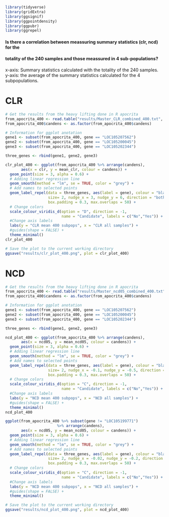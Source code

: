 ```r
library(tidyverse)
library(gridExtra)
library(ggsignif)
library(ggpointdensity)
library(ggpubr)
library(ggrepel)
```


#### Is there a correlation between meassuring summary statistics (clr, ncd) for the  
#### totality of the 240 samples and those meassured in 4 sub-populations? 
x-axis: Summary statistics calculated with the totality of the 240 samples.  
y-axis: the average of the summary statistics calculated for the 4 subpopulations.  

# CLR

```r
# Get the results from the heavy lifting done in R apocrita
from_apocrita_400 <- read.table("results/Master_CLR_combined_400.txt", header = TRUE)
from_apocrita_400$candens <- as.factor(from_apocrita_400$candens) 
```

```r
# Information for ggplot anotation
gene1 <- subset(from_apocrita_400, gene == "LOC105207562")
gene2 <- subset(from_apocrita_400, gene == "LOC105200045")
gene3 <- subset(from_apocrita_400, gene == "LOC105202344")

three_genes <- rbind(gene1, gene2, gene3)

```

```r

clr_plot_400 <- ggplot(from_apocrita_400 %>% arrange(candens), 
       aes(x = clr, y = mean_clr, colour = candens)) +
  geom_point(size = 3, alpha = 0.6) +
  # Adding linear regression line
  geom_smooth(method = "lm", se = TRUE, color = "grey") +  
  # Add names to selected points
  geom_label_repel(data = three_genes, aes(label = gene), colour = "black",
                   size= 2, nudge_x = 3, nudge_y = 6, direction = "both",
                   box.padding = 0.3, max.overlaps = 50) +
  # Change colors
  scale_colour_viridis_d(option = "D", direction = -1, 
                         name = "Candidate", labels = c("No","Yes")) + 
  #Change axis labels
  labs(y = "CLR mean 400 subpops", x = "CLR all samples") + 
  #guides(shape = FALSE) +
  theme_minimal()
clr_plot_400
```

```r

# Save the plot to the current working directory
ggsave("results/clr_plot_400.png", plot = clr_plot_400)

```

# NCD

```r
# Get the results from the heavy lifting done in R apocrita
from_apocrita_400 <- read.table("results/Master_ncd05_combined_400.txt", header = TRUE)
from_apocrita_400$candens <- as.factor(from_apocrita_400$candens) 

```

```r
# Information for ggplot anotation
gene1 <- subset(from_apocrita_400, gene == "LOC105207562")
gene2 <- subset(from_apocrita_400, gene == "LOC105200045")
gene3 <- subset(from_apocrita_400, gene == "LOC105202344")

three_genes <- rbind(gene1, gene2, gene3)

```

```r

ncd_plot_400 <- ggplot(from_apocrita_400 %>% arrange(candens), 
       aes(x = ncd05, y = mean_ncd05, colour = candens)) +
  geom_point(size = 3, alpha = 0.6) +
  # Adding linear regression line
  geom_smooth(method = "lm", se = TRUE, color = "grey") +  
  # Add names to selected points
  geom_label_repel(data = three_genes, aes(label = gene), colour = "black",
                   size= 2, nudge_x = -0.1, nudge_y = -0.5, direction = "both",
                   box.padding = 0.3, max.overlaps = 50) +
  # Change colors
  scale_colour_viridis_d(option = "C", direction = -1, 
                         name = "Candidate", labels = c("No","Yes")) + 
  #Change axis labels
  labs(y = "NCD mean 400 subpops", x = "NCD all samples") + 
  #guides(shape = FALSE) +
  theme_minimal()
ncd_plot_400
```

```r

ggplot(from_apocrita_400 %>% subset(gene != "LOC105199771") 
                       %>% arrange(candens), 
       aes(x = ncd05, y = mean_ncd05, colour = candens)) +
  geom_point(size = 3, alpha = 0.6) +
  # Adding linear regression line
  geom_smooth(method = "lm", se = TRUE, color = "grey") +  
  # Add names to selected points
  geom_label_repel(data = three_genes, aes(label = gene), colour = "black",
                   size= 2, nudge_x = -0.02, nudge_y = -0.2, direction = "both",
                   box.padding = 0.3, max.overlaps = 50) +
  # Change colors
  scale_colour_viridis_d(option = "C", direction = -1, 
                         name = "Candidate", labels = c("No","Yes")) + 
  #Change axis labels
  labs(y = "NCD mean 400 subpops", x = "NCD all samples") + 
  #guides(shape = FALSE) +
  theme_minimal()

```

```r

# Save the plot to the current working directory
ggsave("results/ncd_plot_400.png", plot = ncd_plot_400)

```


